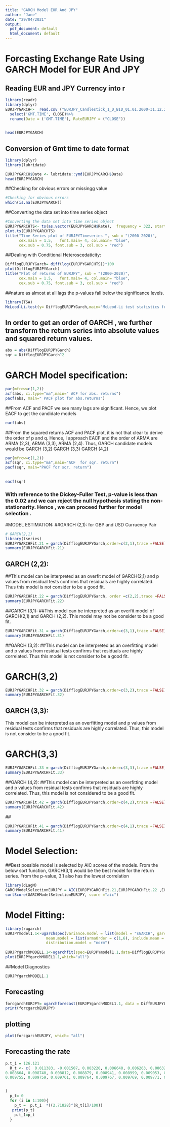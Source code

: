 ```yaml
---
title: "GARCH Model EUR And JPY"
author: "Jane"
date: "29/04/2021"
output:
  pdf_document: default
  html_document: default
---
```





# Forcasting Exchange Rate Using GARCH Model for EUR And JPY
## Reading EUR and JPY Currency into r


```r
library(readr)
library(dplyr)
EURJPYGARCH<-  read.csv ("EURJPY_Candlestick_1_D_BID_01.01.2000-31.12.2020.csv")%>%
  select('GMT.TIME', CLOSE)%>%
  rename(Date = ('GMT.TIME'), RateEURJPY = ("CLOSE"))

  
head(EURJPYGARCH)
```

## Conversion of Gmt time to date format
```r
library(dplyr)
library(lubridate)

EURJPYGARCH$Date <- lubridate::ymd(EURJPYGARCH$Date)
head(EURJPYGARCH)

```



##Checking for obvious errors or missingg value
```r
#Checking for obvious errors
which(is.na(EURJPYGARCH))

```

##Converting the data set into time series object

```r
#Converting the data set into time series object
EURJPYGARCHTS<- ts(as.vector(EURJPYGARCH$Rate),  frequency = 322, start= c(2000,01,03))
plot.ts(EURJPYGARCHTS)
title("Time Series plot of EURJPYTimeseries ", sub = "(2000-2020)",
      cex.main = 1.5,   font.main= 4, col.main= "blue",
      cex.sub = 0.75, font.sub = 3, col.sub = "red")
```








##Dealing with Conditional Heteroscedaticity:


```r
 
DifflogEURJPYGarch= diff(log(EURJPYGARCHTS))*100
plot(DifflogEURJPYGarch)
title("Plot of returns of EURJPY", sub = "(2000-2020)",
      cex.main = 1.5,   font.main= 4, col.main= "blue",
      cex.sub = 0.75, font.sub = 3, col.sub = "red")
```

##nature as almost at all lags the p-values fall below the significance levels.



```r
library(TSA)
McLeod.Li.test(y= DifflogEURJPYGarch,main="McLeod-Li test statistics for Daily return series")
```



## In order to get an order of GARCH , we further transform the return series into absolute values and squared return values.


```r

abs = abs(DifflogEURJPYGarch)
sqr = DifflogEURJPYGarch^2
```




# GARCH Model specification:

```r
par(mfrow=c(1,2))
acf(abs, ci.type="ma",main=" ACF for abs. returns")
pacf(abs, main=" PACF plot for abs.returns")
```


##From ACF and PACF we see many lags are significant. Hence, we plot EACF to get the candidate models

```r
eacf(abs) 
```

##From the squared returns ACF and PACF plot, it is not that clear to derive the order of p and q. Hence, I approach EACF and the order of ARMA are ARMA (2,3), ARMA (3,3), ARMA (2,4). Thus, GARCH candidate models would be GARCH (3,2) GARCH (3,3) GARCH (4,2)

```r


par(mfrow=c(1,2))
acf(sqr, ci.type="ma",main="ACF  for sqr. return")
pacf(sqr, main="PACF for sqr. return")
```

##

```r
eacf(sqr) 
```



### With reference to the Dickey-Fuller Test, p-value is less than the 0.02 and we can reject the null hypothesis stating the non-stationarity. Hence , we can proceed further for model selection .


#MODEL ESTIMATION:
##GARCH (2,1): for GBP and USD Curruency Pair


```r


# GARCH(2,1)
library(tseries)
EURJPYGARCHFit.21 = garch(DifflogEURJPYGarch,order=c(2,1),trace =FALSE)
summary(EURJPYGARCHFit.21)
```



## GARCH (2,2):
##This model can be interpreted as an overfit model of GARCH(2,1) and p values from residual tests confirms that residuals are highly correlated. Thus this model is not consider to be a good fit.

```r

EURJPYGARCHFit.22 = garch(DifflogEURJPYGarch, order =c(2,2),trace =FALSE)
summary(EURJPYGARCHFit.22)
```


##GARCH (3,1):
##This model can be interpreted as an overfit model of GARCH(2,1) and GARCH (2,2). This model may not be consider to be a good fit.



```r

EURJPYGARCHFit.31 = garch(DifflogEURJPYGarch,order=c(3,1),trace =FALSE)
summary(EURJPYGARCHFit.31)
```


##GARCH (3,2):
##This model can be interpreted as an overfitting model and p values from residual tests confirms that residuals are highly correlated. Thus this model is not consider to be a good fit.

# GARCH(3,2) 

```r
EURJPYGARCHFit.32 = garch(DifflogEURJPYGarch,order=c(3,2),trace =FALSE)
summary(EURJPYGARCHFit.32)
```


## GARCH (3,3):
This model can be interpreted as an overfitting model and p values from residual tests confirms that residuals are highly correlated. Thus, this model is not consider to be a good fit.

# GARCH(3,3)

```r

EURJPYGARCHFit.33 = garch(DifflogEURJPYGarch,order=c(3,3),trace =FALSE)
summary(EURJPYGARCHFit.33)
```


##GARCH (4,2):
##This model can be interpreted as an overfitting model and p values from residual tests confirms that residuals are highly correlated. Thus, this model is not considered to be a good fit.



```r

EURJPYGARCHFit.42 = garch(DifflogEURJPYGarch,order=c(4,2),trace =FALSE)
summary(EURJPYGARCHFit.42)
```
  ##
  
```r

EURJPYGARCHFit.41 = garch(DifflogEURJPYGarch,order=c(4,1),trace =FALSE)
summary(EURJPYGARCHFit.41)
```


# Model Selection:
##Best possible model is selected by AIC scores of the models. From the below sort function, GARCH(3,1) would be the best model for the return series. From the p-value, 3.1 also has the lowest correlation


```r
library(dLagM)
GARCHModelSelectionEURJPY = AIC(EURJPYGARCHFit.21,EURJPYGARCHFit.22 ,EURJPYGARCHFit.31,EURJPYGARCHFit.32,EURJPYGARCHFit.33, EURJPYGARCHFit.42, EURJPYGARCHFit.41)
sortScore(GARCHModelSelectionEURJPY, score ="aic")
```


# Model Fitting:

```r
library(rugarch)
EURJPYmodel1.1<-ugarchspec(variance.model = list(model = "sGARCH", garchOrder = c(1,1)), 
                  mean.model = list(armaOrder = c(1,6), include.mean = TRUE), 
                  distribution.model = "norm")
                  
EURJPYgarchMODEL1.1<-ugarchfit(spec=EURJPYmodel1.1,data=DifflogEURJPYGarch, out.sample = 100)
plot(EURJPYgarchMODEL1.1,which="all")
```

##Model Diagnostics

```r
EURJPYgarchMODEL1.1
```


## Forecasting

```r
forcgarchEURJPY= ugarchforecast(EURJPYgarchMODEL1.1, data = DiffEURJPYLogTran, n.ahead = 100, n.roll =10)
print(forcgarchEURJPY)
```


## plotting

```r
plot(forcgarchEURJPY, which= "all")
```

## Forecasting the rate


```r
p.t_1 = 126.121
  R_t <- c(  0.011383, -0.001507, 0.003220, 0.006640, 0.006263, 0.006325, 0.006559, 0.006778, 0.006982, 0.007172, 0.007349, 0.007515, 0.007669, 0.007813, 0.007947, 0.008072, 0.008188, 0.008297, 0.008399, 0.008493, 0.008581, 
0.008664, 0.008740, 0.008812, 0.008879, 0.008941, 0.008999, 0.009053, 0.009104, 0.009151, 0.009194, 0.009235, 0.009274 , 0.009309, 0.009342, 0.009373, 0.009402, 0.009429, 0.009454, 0.009478, 0.009499, 0.009520, 0.009539, 0.009556, 0.009573, 0.009588, 0.009603, 0.009616, 0.009629, 0.009640, 0.009651, 0.009661, 0.009671, 0.009679, 0.009688, 0.009695 , 0.009702, 0.009709, 0.009715, 0.009721, 0.009727, 0.009732, 0.009736, 0.009741, 0.009745, 0.009749, 0.009752, 
0.009755, 0.009759, 0.009761, 0.009764, 0.009767, 0.009769, 0.009771, 0.009773, 0.009775, 0.009777, 0.009778, 0.009780 , 0.009781, 0.009783, 0.009784, 0.009785, 0.009786, 0.009787, 0.009788, 0.009789, 0.009790, 0.009791, 0.009791, 0.009792, 0.009793, 0.009793, 0.009794, 0.009794, 0.009795, 0.009795, 0.009796, 0.009796, 0.009796


)
  p_t= 0
  for (i in 1:100){
    p_t =  p.t_1  *((2.71828)^(R_t[i]/100))
   print(p_t)
    p.t_1=p_t
  }
  
```









